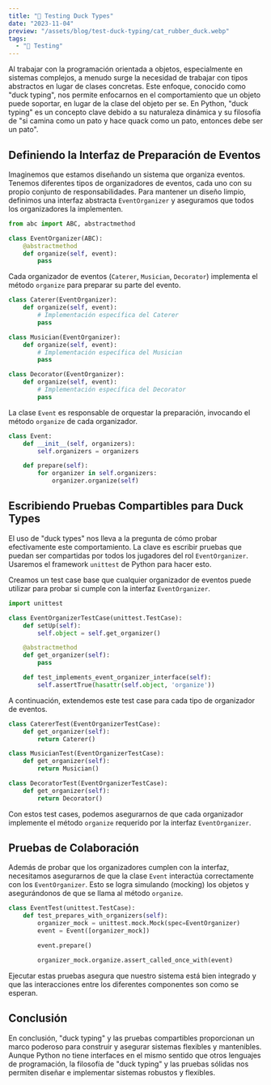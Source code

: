 ```yaml
---
title: "🦆 Testing Duck Types"
date: "2023-11-04"
preview: "/assets/blog/test-duck-typing/cat_rubber_duck.webp"
tags:
  - "🧪 Testing"
---
```


Al trabajar con la programación orientada a objetos, especialmente en sistemas
complejos, a menudo surge la necesidad de trabajar con tipos abstractos en lugar
de clases concretas. Este enfoque, conocido como "duck typing", nos permite
enfocarnos en el comportamiento que un objeto puede soportar, en lugar de la
clase del objeto per se. En Python, "duck typing" es un concepto clave debido a
su naturaleza dinámica y su filosofía de "si camina como un pato y hace quack
como un pato, entonces debe ser un pato".

## Definiendo la Interfaz de Preparación de Eventos

Imaginemos que estamos diseñando un sistema que organiza eventos. Tenemos
diferentes tipos de organizadores de eventos, cada uno con su propio conjunto de
responsabilidades. Para mantener un diseño limpio, definimos una interfaz
abstracta `EventOrganizer` y aseguramos que todos los organizadores la
implementen.

```python
from abc import ABC, abstractmethod

class EventOrganizer(ABC):
    @abstractmethod
    def organize(self, event):
        pass
```

Cada organizador de eventos (`Caterer`, `Musician`, `Decorator`) implementa el
método `organize` para preparar su parte del evento.

```python
class Caterer(EventOrganizer):
    def organize(self, event):
        # Implementación específica del Caterer
        pass

class Musician(EventOrganizer):
    def organize(self, event):
        # Implementación específica del Musician
        pass

class Decorator(EventOrganizer):
    def organize(self, event):
        # Implementación específica del Decorator
        pass
```

La clase `Event` es responsable de orquestar la preparación, invocando el método
`organize` de cada organizador.

```python
class Event:
    def __init__(self, organizers):
        self.organizers = organizers

    def prepare(self):
        for organizer in self.organizers:
            organizer.organize(self)
```

## Escribiendo Pruebas Compartibles para Duck Types

El uso de "duck types" nos lleva a la pregunta de cómo probar efectivamente este
comportamiento. La clave es escribir pruebas que puedan ser compartidas por
todos los jugadores del rol `EventOrganizer`. Usaremos el framework `unittest`
de Python para hacer esto.

Creamos un test case base que cualquier organizador de eventos puede utilizar
para probar si cumple con la interfaz `EventOrganizer`.

```python
import unittest

class EventOrganizerTestCase(unittest.TestCase):
    def setUp(self):
        self.object = self.get_organizer()

    @abstractmethod
    def get_organizer(self):
        pass

    def test_implements_event_organizer_interface(self):
        self.assertTrue(hasattr(self.object, 'organize'))
```

A continuación, extendemos este test case para cada tipo de organizador de
eventos.

```python
class CatererTest(EventOrganizerTestCase):
    def get_organizer(self):
        return Caterer()

class MusicianTest(EventOrganizerTestCase):
    def get_organizer(self):
        return Musician()

class DecoratorTest(EventOrganizerTestCase):
    def get_organizer(self):
        return Decorator()
```

Con estos test cases, podemos asegurarnos de que cada organizador implemente el
método `organize` requerido por la interfaz `EventOrganizer`.

## Pruebas de Colaboración

Además de probar que los organizadores cumplen con la interfaz, necesitamos
asegurarnos de que la clase `Event` interactúa correctamente con los
`EventOrganizer`. Esto se logra simulando (mocking) los objetos y asegurándonos
de que se llama al método `organize`.

```python
class EventTest(unittest.TestCase):
    def test_prepares_with_organizers(self):
        organizer_mock = unittest.mock.Mock(spec=EventOrganizer)
        event = Event([organizer_mock])

        event.prepare()

        organizer_mock.organize.assert_called_once_with(event)
```

Ejecutar estas pruebas asegura que nuestro sistema está bien integrado y que las
interacciones entre los diferentes componentes son como se esperan.

## Conclusión

En conclusión, "duck typing" y las pruebas compartibles proporcionan un marco
poderoso para construir y asegurar sistemas flexibles y mantenibles. Aunque
Python no tiene interfaces en el mismo sentido que otros lenguajes de
programación, la filosofía de "duck typing" y las pruebas sólidas nos permiten
diseñar e implementar sistemas robustos y flexibles.
